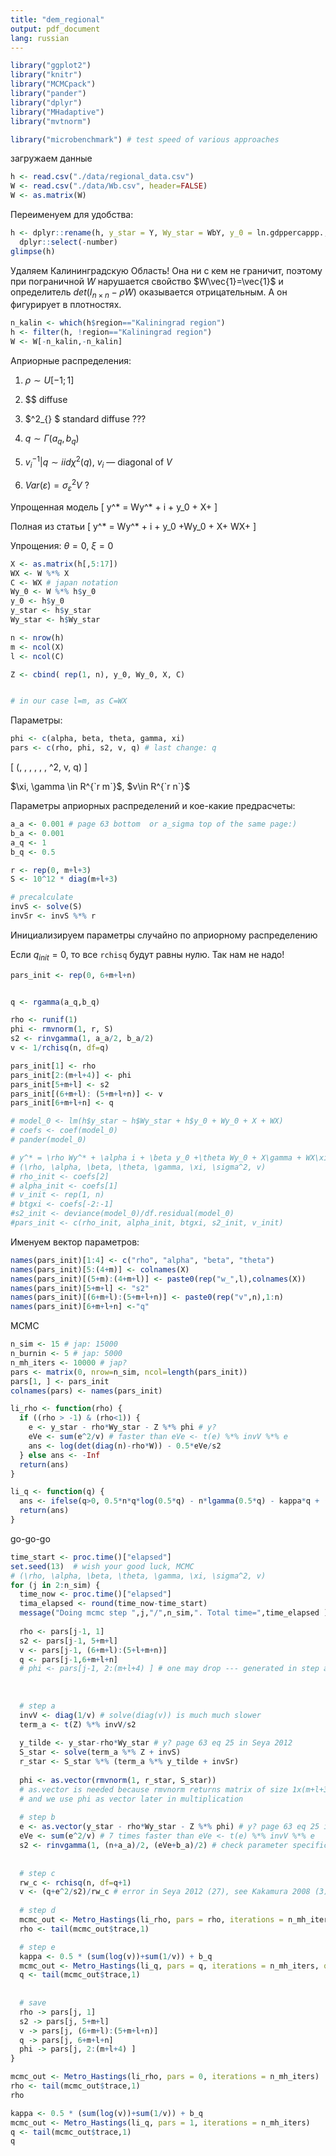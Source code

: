 ```yaml
---
title: "dem_regional"
output: pdf_document
lang: russian
---
```


```r
library("ggplot2")
library("knitr")
library("MCMCpack")
library("pander")
library("dplyr")
library("MHadaptive")
library("mvtnorm")

library("microbenchmark") # test speed of various approaches
```


загружаем данные
```r
h <- read.csv("./data/regional_data.csv")
W <- read.csv("./data/Wb.csv", header=FALSE)
W <- as.matrix(W)
```





Переименуем для удобства:
```r
h <- dplyr::rename(h, y_star = Y, Wy_star = WbY, y_0 = ln.gdppercappp., region = X) %>% 
  dplyr::select(-number)
glimpse(h)
```


Удаляем Калининградскую Область! Она ни с кем не граничит, поэтому при пограничной $W$ нарушается свойство $W\vec{1}=\vec{1}$ и определитель $det(I_{n\times n }-\rho W)$ оказывается отрицательным. А он фигурирует в плотностях. 
```r
n_kalin <- which(h$region=="Kaliningrad region")
h <- filter(h, !region=="Kaliningrad region")
W <- W[-n_kalin,-n_kalin]
```

Априорные распределения:

1. $\rho \sim U[-1;1]$

2. $\phi \sim $ diffuse

3. $\sigma^2_{\varepsilon} \sim $ standard diffuse ???

4. $q \sim \Gamma(a_q, b_q)$

5. $v_i^{-1} | q \sim iid \chi^2(q)$, $v_i$ --- diagonal of $V$

6. $Var(\varepsilon) = \sigma^2_{\varepsilon} V$ ?

Упрощенная модель 
\[
y^* = \rho Wy^* + \alpha i + \beta y_0 + X\gamma + \varepsilon
\]

Полная из статьи
\[
y^* = \rho Wy^* + \alpha i + \beta y_0 +\theta Wy_0 + X\gamma + WX\xi +  \varepsilon
\]



Упрощения: $\theta=0$, $\xi=0$


```r
X <- as.matrix(h[,5:17])
WX <- W %*% X
C <- WX # japan notation
Wy_0 <- W %*% h$y_0
y_0 <- h$y_0
y_star <- h$y_star
Wy_star <- h$Wy_star

n <- nrow(h)
m <- ncol(X)
l <- ncol(C)

Z <- cbind( rep(1, n), y_0, Wy_0, X, C) 


# in our case l=m, as C=WX
```

Параметры:
```r
phi <- c(alpha, beta, theta, gamma, xi)
pars <- c(rho, phi, s2, v, q) # last change: q
```

\[
(\rho, \alpha, \beta, \theta, \gamma, \xi, \sigma^2, v, q)
\]


$\xi, \gamma \in R^{`r m`}$, $v\in R^{`r n`}$


Параметры априорных распределений и кое-какие предрасчеты:

```r
a_a <- 0.001 # page 63 bottom  or a_sigma top of the same page:)
b_a <- 0.001
a_q <- 1
b_q <- 0.5

r <- rep(0, m+l+3)
S <- 10^12 * diag(m+l+3)

# precalculate
invS <- solve(S)
invSr <- invS %*% r
```

Инициализируем параметры случайно по априорному распределению

Если $q_{init}=0$, то все `rchisq` будут равны нулю. Так нам не надо!

```r
pars_init <- rep(0, 6+m+l+n)


q <- rgamma(a_q,b_q)

rho <- runif(1)
phi <- rmvnorm(1, r, S)
s2 <- rinvgamma(1, a_a/2, b_a/2)
v <- 1/rchisq(n, df=q)

pars_init[1] <- rho
pars_init[2:(m+l+4)] <- phi
pars_init[5+m+l] <- s2
pars_init[(6+m+l): (5+m+l+n)] <- v
pars_init[6+m+l+n] <- q

# model_0 <- lm(h$y_star ~ h$Wy_star + h$y_0 + Wy_0 + X + WX)
# coefs <- coef(model_0)
# pander(model_0)

# y^* = \rho Wy^* + \alpha i + \beta y_0 +\theta Wy_0 + X\gamma + WX\xi +  \varepsilon
# (\rho, \alpha, \beta, \theta, \gamma, \xi, \sigma^2, v)
# rho_init <- coefs[2]
# alpha_init <- coefs[1]
# v_init <- rep(1, n)
# btgxi <- coefs[-2:-1]
#s2_init <- deviance(model_0)/df.residual(model_0)
#pars_init <- c(rho_init, alpha_init, btgxi, s2_init, v_init)
```

Именуем вектор параметров:

```r
names(pars_init)[1:4] <- c("rho", "alpha", "beta", "theta")
names(pars_init)[5:(4+m)] <- colnames(X)
names(pars_init)[(5+m):(4+m+l)] <- paste0(rep("w_",l),colnames(X))
names(pars_init)[5+m+l] <- "s2"
names(pars_init)[(6+m+l):(5+m+l+n)] <- paste0(rep("v",n),1:n)
names(pars_init)[6+m+l+n] <-"q"
```



MCMC

```r
n_sim <- 15 # jap: 15000
n_burnin <- 5 # jap: 5000
n_mh_iters <- 10000 # jap?
pars <- matrix(0, nrow=n_sim, ncol=length(pars_init))
pars[1, ] <- pars_init
colnames(pars) <- names(pars_init)
```


```r
li_rho <- function(rho) {
  if ((rho > -1) & (rho<1)) {
    e <- y_star - rho*Wy_star - Z %*% phi # y?
    eVe <- sum(e^2/v) # faster than eVe <- t(e) %*% invV %*% e    
    ans <- log(det(diag(n)-rho*W)) - 0.5*eVe/s2
  } else ans <- -Inf
  return(ans)
}

li_q <- function(q) {
  ans <- ifelse(q>0, 0.5*n*q*log(0.5*q) - n*lgamma(0.5*q) - kappa*q + (a_q-1)*log(q), -Inf)
  return(ans)
}

```



go-go-go

```r
time_start <- proc.time()["elapsed"]
set.seed(13)  # wish your good luck, MCMC
# (\rho, \alpha, \beta, \theta, \gamma, \xi, \sigma^2, v)
for (j in 2:n_sim) {
  time_now <- proc.time()["elapsed"]
  tima_elapsed <- round(time_now-time_start)
  message("Doing mcmc step ",j,"/",n_sim,". Total time=",time_elapsed )
 
  rho <- pars[j-1, 1]
  s2 <- pars[j-1, 5+m+l]
  v <- pars[j-1, (6+m+l):(5+l+m+n)]
  q <- pars[j-1,6+m+l+n]
  # phi <- pars[j-1, 2:(m+l+4) ] # one may drop --- generated in step a
   
  
  
  # step a
  invV <- diag(1/v) # solve(diag(v)) is much much slower
  term_a <- t(Z) %*% invV/s2
  
  y_tilde <- y_star-rho*Wy_star # y? page 63 eq 25 in Seya 2012
  S_star <- solve(term_a %*% Z + invS)
  r_star <- S_star %*% (term_a %*% y_tilde + invSr)
  
  phi <- as.vector(rmvnorm(1, r_star, S_star))
  # as.vector is needed because rmvnorm returns matrix of size 1x(m+l+3)
  # and we use phi as vector later in multiplication
  
  # step b
  e <- as.vector(y_star - rho*Wy_star - Z %*% phi) # y? page 63 eq 25 in Seya 2012
  eVe <- sum(e^2/v) # 7 times faster than eVe <- t(e) %*% invV %*% e
  s2 <- rinvgamma(1, (n+a_a)/2, (eVe+b_a)/2) # check parameter specification!
  
  
  # step c
  rw_c <- rchisq(n, df=q+1) 
  v <- (q+e^2/s2)/rw_c # error in Seya 2012 (27), see Kakamura 2008 (3) 
  
  # step d
  mcmc_out <- Metro_Hastings(li_rho, pars = rho, iterations = n_mh_iters, quiet = TRUE)
  rho <- tail(mcmc_out$trace,1)

  # step e
  kappa <- 0.5 * (sum(log(v))+sum(1/v)) + b_q
  mcmc_out <- Metro_Hastings(li_q, pars = q, iterations = n_mh_iters, quiet = TRUE)
  q <- tail(mcmc_out$trace,1)
  
  
  # save
  rho -> pars[j, 1]
  s2 -> pars[j, 5+m+l]
  v -> pars[j, (6+m+l):(5+m+l+n)]
  q -> pars[j, 6+m+l+n]
  phi -> pars[j, 2:(m+l+4) ]
}
```


```r
mcmc_out <- Metro_Hastings(li_rho, pars = 0, iterations = n_mh_iters)
rho <- tail(mcmc_out$trace,1)
rho
```


```r

kappa <- 0.5 * (sum(log(v))+sum(1/v)) + b_q
mcmc_out <- Metro_Hastings(li_q, pars = 1, iterations = n_mh_iters)
q <- tail(mcmc_out$trace,1)
q
```


